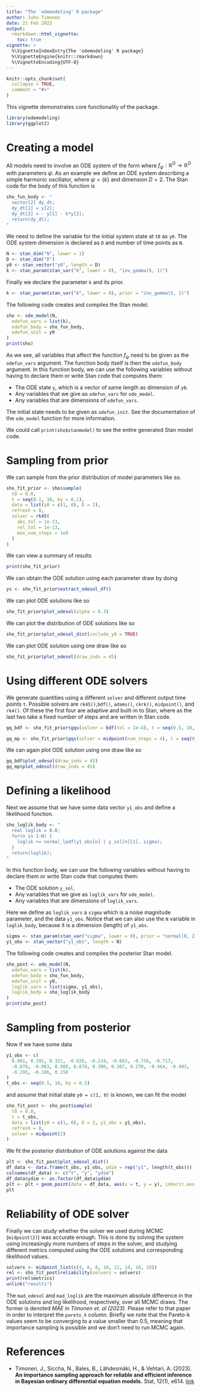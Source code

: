 ```yaml
---
title: "The 'odemodeling' R package"
author: Juho Timonen
date: 21 Feb 2022
output: 
  rmarkdown::html_vignette:
    toc: true
vignette: >
  %\VignetteIndexEntry{The 'odemodeling' R package}
  %\VignetteEngine{knitr::rmarkdown}
  %\VignetteEncoding{UTF-8}
---
```


```r
knitr::opts_chunk$set(
  collapse = TRUE,
  comment = "#>"
)
```

This vignette demonstrates core functionality of the package.

```r
library(odemodeling)
library(ggplot2)
```

# Creating a model

All models need to involve an ODE system of the form
\begin{equation}
    \label{eq: ode}
    \frac{\text{d} \textbf{y}(t)}{\text{d}t} = f_{\psi}\left(\textbf{y}(t), t\right),
\end{equation}
where $f_{\psi}: \mathbb{R}^D \rightarrow \mathbb{R}^D$ with parameters $\psi$. As an example we define an ODE system 
\begin{equation}
    \label{eq: sho}
    f_{\psi}\left(\textbf{y}, t\right) = 
    \begin{bmatrix}
      y_2 \\
      - y_1 - \theta y_2
    \end{bmatrix}
\end{equation}
describing a simple harmonic oscillator, where $\psi = \{ k \}$ and dimension $D = 2$. The Stan code for the body of this function is
```r
sho_fun_body <- "
  vector[2] dy_dt;
  dy_dt[1] = y[2];
  dy_dt[2] = - y[1] - k*y[2];
  return(dy_dt);
"
```

We need to
define the variable for the initial system state  at `t0` as `y0`. The ODE
system dimension is declared as `D` and number of time points as `N`.
```r
N <- stan_dim("N", lower = 1)
D <- stan_dim("D")
y0 <- stan_vector("y0", length = D)
k <- stan_param(stan_var("k", lower = 0), "inv_gamma(5, 1)")
```

Finally we declare the parameter `k` and its prior.
```r
k <- stan_param(stan_var("k", lower = 0), prior = "inv_gamma(5, 1)")
```

The following code creates and compiles the Stan model.
```r
sho <- ode_model(N,
  odefun_vars = list(k),
  odefun_body = sho_fun_body,
  odefun_init = y0
)
print(sho)
```
As we see, all variables that affect the function $f_{\psi}$ need to be given
as the `odefun_vars` argument. The function body itself is then the `odefun_body` argument. In this function body, we can use the following variables without having to declare them or write Stan code that computes them:

* The ODE state `y`, which is a vector of same length as dimension of `y0`.
* Any variables that we give as `odefun_vars` for `ode_model`.
* Any variables that are dimensions of `odefun_vars`.

The initial state needs to be given as `odefun_init`. See the documentation of the `ode_model` function for more information.

We could call `print(sho$stanmodel)` to see the entire generated Stan model code.

# Sampling from prior

We can sample from the prior distribution of model parameters like so.

```r
sho_fit_prior <- sho$sample(
  t0 = 0.0,
  t = seq(0.1, 10, by = 0.1),
  data = list(y0 = c(1, 0), D = 2),
  refresh = 0,
  solver = rk45(
    abs_tol = 1e-13,
    rel_tol = 1e-13,
    max_num_steps = 1e9
  )
)
```

We can view a summary of results 
```r
print(sho_fit_prior)
```

We can obtain the ODE solution using each parameter draw by doing
```r
ys <- sho_fit_prior$extract_odesol_df()
```

We can plot ODE solutions like so
```r
sho_fit_prior$plot_odesol(alpha = 0.3)
```

We can plot the distribution of ODE solutions like so
```r
sho_fit_prior$plot_odesol_dist(include_y0 = TRUE)
```

We can plot ODE solution using one draw like so
```r
sho_fit_prior$plot_odesol(draw_inds = 45)
```

# Using different ODE solvers
We generate quantities using a different `solver` and different output time points `t`. Possible solvers are `rk45()`,`bdf()`, `adams()`, `ckrk()`, `midpoint()`, and
`rk4()`. Of these the first four are adaptive and built-in to Stan, where as
the last two take a fixed number of steps and are written in Stan code.

```r
gq_bdf <- sho_fit_prior$gqs(solver = bdf(tol = 1e-4), t = seq(0.5, 10, by = 0.5))
```

```r
gq_mp <- sho_fit_prior$gqs(solver = midpoint(num_steps = 4), t = seq(0.5, 10, by = 0.5))
```

We can again plot ODE solution using one draw like so
```r
gq_bdf$plot_odesol(draw_inds = 45)
gq_mp$plot_odesol(draw_inds = 45)
```

# Defining a likelihood

Next we assume that we have some data vector `y1_obs` and define a likelihood
function. 
```r
sho_loglik_body <- "
  real loglik = 0.0;
  for(n in 1:N) {
    loglik += normal_lpdf(y1_obs[n] | y_sol[n][1], sigma);
  }
  return(loglik);
"
```

In this function body, we can use the following variables without
having to declare them or write Stan code that computes them:

* The ODE solution `y_sol`.
* Any variables that we give as `loglik_vars` for `ode_model`.
* Any variables that are dimensions of `loglik_vars`.

Here we define as `loglik_vars` a `sigma` which is a noise magnitude parameter, and the data `y1_obs`. Notice that we can also use the `N` variable in `loglik_body`, because it is a dimension (length) of `y1_obs`.

```r
sigma <- stan_param(stan_var("sigma", lower = 0), prior = "normal(0, 2)")
y1_obs <- stan_vector("y1_obs", length = N)
```

The following code creates and compiles the posterior Stan model.
```r
sho_post <- ode_model(N,
  odefun_vars = list(k),
  odefun_body = sho_fun_body,
  odefun_init = y0,
  loglik_vars = list(sigma, y1_obs),
  loglik_body = sho_loglik_body
)
print(sho_post)
```

# Sampling from posterior

Now if we have some data
```r
y1_obs <- c(
  0.801, 0.391, 0.321, -0.826, -0.234, -0.663, -0.756, -0.717,
  -0.078, -0.083, 0.988, 0.878, 0.300, 0.307, 0.270, -0.464, -0.403,
  -0.295, -0.186, 0.158
)
t_obs <- seq(0.5, 10, by = 0.5)
```
and assume that initial state `y0 = c(1, 0)` is known, we can fit the model
```r
sho_fit_post <- sho_post$sample(
  t0 = 0.0,
  t = t_obs,
  data = list(y0 = c(1, 0), D = 2, y1_obs = y1_obs),
  refresh = 0,
  solver = midpoint(2)
)
```

We fit the posterior distribution of ODE solutions against the data
```r
plt <- sho_fit_post$plot_odesol_dist()
df_data <- data.frame(t_obs, y1_obs, ydim = rep("y1", length(t_obs)))
colnames(df_data) <- c("t", "y", "ydim")
df_data$ydim <- as.factor(df_data$ydim)
plt <- plt + geom_point(data = df_data, aes(x = t, y = y), inherit.aes = FALSE)
plt
```

# Reliability of ODE solver

Finally we can study whether the solver we used during MCMC (`midpoint(2)`) was accurate enough. This is done by solving the system using increasingly more numbers of steps in
the solver, and studying different metrics computed using the ODE solutions and corresponding likelihood values.
```r
solvers <- midpoint_list(c(4, 6, 8, 10, 12, 14, 16, 18))
rel <- sho_fit_post$reliability(solvers = solvers)
print(rel$metrics)
unlink("results")
```

The `mad_odesol` and `mad_loglik` are the maximum absolute difference in the ODE solutions and log likelihood, respectively, over all MCMC draws. The former is denoted *MAE* in *Timonen et. al (2023)*. Please refer to that paper in order to interpret the `pareto_k` column. Briefly we note that the Pareto-k values seem to be converging to a value smaller than 0.5, meaning that importance sampling is possible and we don't need to run MCMC again.

# References

*  Timonen, J., Siccha, N., Bales, B., Lähdesmäki, H., & Vehtari, A. (2023). **An importance sampling approach for reliable and efficient inference in Bayesian ordinary differential equation models.** Stat, 12(1), e614. [link](https://onlinelibrary.wiley.com/doi/full/10.1002/sta4.614)

